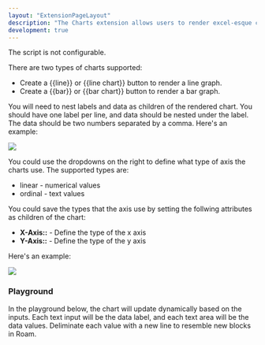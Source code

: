 ```yaml
---
layout: "ExtensionPageLayout"
description: "The Charts extension allows users to render excel-esque charts in Roam!"
development: true
---
```



The script is not configurable.

There are two types of charts supported:
- Create a {{line}} or {{line chart}} button to render a line graph.
- Create a {{bar}} or {{bar chart}} button to render a bar graph. 

You will need to nest labels and data as children of the rendered chart. You should have one label per line, and data should be nested under the label. The data should be two numbers separated by a comma. Here's an example:

![](/images/charts.png)

You could use the dropdowns on the right to define what type of axis the charts use. The supported types are:
- linear - numerical values
- ordinal - text values

You could save the types that the axis use by setting the follwing attributes as children of the chart:
- **X-Axis::** - Define the type of the x axis
- **Y-Axis::** - Define the type of the y axis

Here's an example:

![](/images/charts-axis.png)

### Playground

In the playground below, the chart will update dynamically based on the inputs. Each text input will be the data label, and each text area will be the data values. Deliminate each value with a new line to resemble new blocks in Roam.

<AddStyle styleContent={styleContent} />
<DemoCharts />
